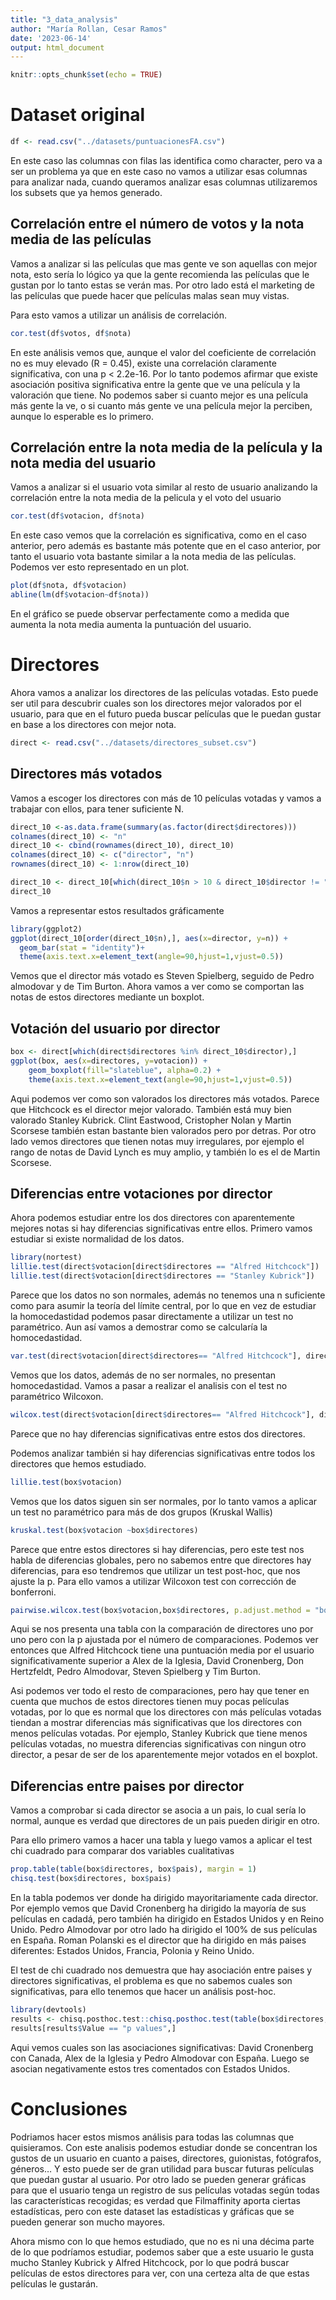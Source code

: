 ```yaml
---
title: "3_data_analysis"
author: "María Rollan, Cesar Ramos"
date: '2023-06-14'
output: html_document
---
```


```r
knitr::opts_chunk$set(echo = TRUE)
```

# Dataset original

```r
df <- read.csv("../datasets/puntuacionesFA.csv")
```

En este caso las columnas con filas las identifica como character, pero va a ser un problema ya que en este caso no vamos a utilizar esas columnas para analizar nada, cuando queramos analizar esas columnas utilizaremos los subsets que ya hemos generado.

## Correlación entre el número de votos y la nota media de las películas
Vamos a analizar si las películas que mas gente ve son aquellas con mejor nota, esto sería lo lógico ya que la gente recomienda las películas que le gustan por lo tanto estas se verán mas. Por otro lado está el marketing de las películas que puede hacer que películas malas sean muy vistas.

Para esto vamos a utilizar un análisis de correlación.
```r
cor.test(df$votos, df$nota)
```

En este análisis vemos que, aunque el valor del coeficiente de correlación no es muy elevado (R = 0.45), existe una correlación claramente significativa, con una p < 2.2e-16. Por lo tanto podemos afirmar que existe asociación positiva significativa entre la gente que ve una película y la valoración que tiene. No podemos saber si cuanto mejor es una película más gente la ve, o si cuanto más gente ve una película mejor la perciben, aunque lo esperable es lo primero.

## Correlación entre la nota media de la película y la nota media del usuario
Vamos a analizar si el usuario vota similar al resto de usuario analizando la correlación entre la nota media de la pelicula y el voto del usuario
```r
cor.test(df$votacion, df$nota)
```

En este caso vemos que la correlación es significativa, como en el caso anterior, pero además es bastante más potente que en el caso anterior, por tanto el usuario vota bastante similar a la nota media de las películas. Podemos ver esto representado en un plot.

```r
plot(df$nota, df$votacion)
abline(lm(df$votacion~df$nota))
```


En el gráfico se puede observar perfectamente como a medida que aumenta la nota media aumenta la puntuación del usuario. 

# Directores
Ahora vamos a analizar los directores de las películas votadas. Esto puede ser util para descubrir cuales son los directores mejor valorados por el usuario, para que en el futuro pueda buscar películas que le puedan gustar en base a los directores con mejor nota.

```r
direct <- read.csv("../datasets/directores_subset.csv")
```


## Directores más votados
Vamos a escoger los directores con más de 10 películas votadas y vamos a trabajar con ellos, para tener suficiente N.

```r
direct_10 <-as.data.frame(summary(as.factor(direct$directores)))
colnames(direct_10) <- "n"
direct_10 <- cbind(rownames(direct_10), direct_10)
colnames(direct_10) <- c("director", "n")
rownames(direct_10) <- 1:nrow(direct_10)

direct_10 <- direct_10[which(direct_10$n > 10 & direct_10$director != "(Other)"),]
direct_10
```


Vamos a representar estos resultados gráficamente
```r
library(ggplot2)
ggplot(direct_10[order(direct_10$n),], aes(x=director, y=n)) + 
  geom_bar(stat = "identity")+
  theme(axis.text.x=element_text(angle=90,hjust=1,vjust=0.5))
```

Vemos que el director más votado es Steven Spielberg, seguido de Pedro almodovar y de Tim Burton. Ahora vamos a ver como se comportan las notas de estos directores mediante un boxplot.

## Votación del usuario por director
```r
box <- direct[which(direct$directores %in% direct_10$director),]
ggplot(box, aes(x=directores, y=votacion)) + 
    geom_boxplot(fill="slateblue", alpha=0.2) +
    theme(axis.text.x=element_text(angle=90,hjust=1,vjust=0.5))
```

Aqui podemos ver como son valorados los directores más votados. Parece que Hitchcock es el director mejor valorado. También está muy bien valorado Stanley Kubrick. Clint Eastwood, Cristopher Nolan y Martin Scorsese también estan bastante bien valorados pero por detras. Por otro lado vemos directores que tienen notas muy irregulares, por ejemplo el rango de notas de David Lynch es muy amplio, y también lo es el de Martin Scorsese.

## Diferencias entre votaciones por director
Ahora podemos estudiar entre los dos directores con aparentemente mejores notas si hay diferencias significativas entre ellos. Primero vamos estudiar si existe normalidad de los datos.
```r
library(nortest)
lillie.test(direct$votacion[direct$directores == "Alfred Hitchcock"])
lillie.test(direct$votacion[direct$directores == "Stanley Kubrick"])
```

Parece que los datos no son normales, además no tenemos una n suficiente como para asumir la teoría del límite central, por lo que en vez de estudiar la homocedastidad podemos pasar directamente a utilizar un test no paramétrico. Aun así vamos a demostrar como se calcularía la homocedastidad.

```r
var.test(direct$votacion[direct$directores== "Alfred Hitchcock"], direct$votacion[direct$directores== "Stanley Kubrick"])
```

Vemos que los datos, además de no ser normales, no presentan homocedastidad. Vamos a pasar a realizar el analisis con el test no paramétrico Wilcoxon.

```r
wilcox.test(direct$votacion[direct$directores== "Alfred Hitchcock"], direct$votacion[direct$directores== "Stanley Kubrick"])
```

Parece que no hay diferencias significativas entre estos dos directores.

Podemos analizar también si hay diferencias significativas entre todos los directores que hemos estudiado.
```r
lillie.test(box$votacion)
```

Vemos que los datos siguen sin ser normales, por lo tanto vamos a aplicar un test no paramétrico para más de dos grupos (Kruskal Wallis)
```r
kruskal.test(box$votacion ~box$directores)
```

Parece que entre estos directores si hay diferencias, pero este test nos habla de diferencias globales, pero no sabemos entre que directores hay diferencias, para eso tendremos que utilizar un test post-hoc, que nos ajuste la p. Para ello vamos a utilizar Wilcoxon test con corrección de bonferroni.
```r
pairwise.wilcox.test(box$votacion,box$directores, p.adjust.method = "bonferroni")
```


Aqui se nos presenta una tabla con la comparación de directores uno por uno pero con la p ajustada por el número de comparaciones. Podemos ver entonces que Alfred Hitchcock tiene una puntuación media por el usuario significativamente superior a Alex de la Iglesia, David Cronenberg, Don Hertzfeldt, Pedro Almodovar, Steven Spielberg y Tim Burton. 

Asi podemos ver todo el resto de comparaciones, pero hay que tener en cuenta que muchos de estos directores tienen muy pocas películas votadas, por lo que es normal que los directores con más películas votadas tiendan a mostrar diferencias más significativas que los directores con menos películas votadas. Por ejemplo, Stanley Kubrick que tiene menos películas votadas, no muestra diferencias significativas con ningun otro director, a pesar de ser de los aparentemente mejor votados en el boxplot.


## Diferencias entre paises por director
Vamos a comprobar si cada director se asocia a un pais, lo cual sería lo normal, aunque es verdad que directores de un pais pueden dirigir en otro. 

Para ello primero vamos a hacer una tabla y luego vamos a aplicar el test chi cuadrado para comparar dos variables cualitativas
```r
prop.table(table(box$directores, box$pais), margin = 1)
chisq.test(box$directores, box$pais)
```

En la tabla podemos ver donde ha dirigido mayoritariamente cada director. Por ejemplo vemos que David Cronenberg ha dirigido la mayoría de sus películas en cadadá, pero también ha dirigido en Estados Unidos y en Reino Unido. Pedro Almodovar por otro lado ha dirigido el 100% de sus películas en España. Roman Polanski es el director que ha dirigido en más paises diferentes: Estados Unidos, Francia, Polonia y Reino Unido. 

El test de chi cuadrado nos demuestra que hay asociación entre paises y directores significativas, el problema es que no sabemos cuales son significativas, para ello tenemos que hacer un análisis post-hoc. 

```r
library(devtools)
results <- chisq.posthoc.test::chisq.posthoc.test(table(box$directores, box$pais), method = "bonferroni")
results[results$Value == "p values",]
```

Aqui vemos cuales son las asociaciones significativas: David Cronenberg con Canada, Alex de la Iglesia y Pedro Almodovar con España. Luego se asocian negativamente estos tres comentados con Estados Unidos.

# Conclusiones
Podriamos hacer estos mismos análisis para todas las columnas que quisieramos. Con este analisis podemos estudiar donde se concentran los gustos de un usuario en cuanto a paises, directores, guionistas, fotógrafos, géneros... Y esto puede ser de gran utilidad para buscar futuras películas que puedan gustar al usuario. Por otro lado se pueden generar gráficas para que el usuario tenga un registro de sus películas votadas según todas las características recogidas; es verdad que Filmaffinity aporta ciertas estadísticas, pero con este dataset las estadísticas y gráficas que se pueden generar son mucho mayores. 

Ahora mismo con lo que hemos estudiado, que no es ni una décima parte de lo que podríamos estudiar, podemos saber que a este usuario le gusta mucho Stanley Kubrick y Alfred Hitchcock, por lo que podrá buscar películas de estos directores para ver, con una certeza alta de que estas películas le gustarán.
